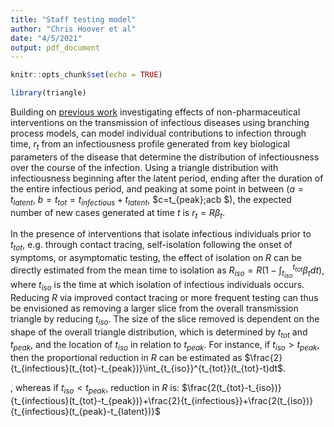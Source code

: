 ```yaml
---
title: "Staff testing model"
author: "Chris Hoover et al"
date: "4/5/2021"
output: pdf_document
---
```


```r
knitr::opts_chunk$set(echo = TRUE)

library(triangle)
```

Building on [previous work](https://doi.org/10.1073/pnas.1616438114) investigating effects of non-pharmaceutical interventions on the transmission of infectious diseases using branching process models, can model individual contributions to infection through time, $r_t$ from an infectiousness profile generated from key biological parameters of the disease that determine the distribution of infectiousness over the course of the infection. Using a triangle distribution with infectiousness beginning after the latent period, ending after the duration of the entire infectious period, and peaking at some point in between ($a=t_{latent}$, $b=t_{tot}=t_{infectious}+t_{latent}$, $c=t_{peak};a\lt c\lt b $), the expected number of new cases generated at time $t$ is $r_{t}=R\beta_{t}$.

In the presence of interventions that isolate infectious individuals prior to $t_{tot}$, e.g. through contact tracing, self-isolation following the onset of symptoms, or asymptomatic testing, the effect of isolation on $R$ can be directly estimated from the mean time to isolation as $R_{iso}=R\big(1-\int_{t_{iso}}^{t_{tot}}\beta_tdt\big)$, where $t_{iso}$ is the time at which isolation of infectious individuals occurs. Reducing $R$ via improved contact tracing or more frequent testing can thus be envisioned as removing a larger slice from the overall transmission triangle by reducing $t_{iso}$. The size of the slice removed is dependent on the shape of the overall triangle distribution, which is determined by $t_{tot}$ and $t_{peak}$, and the location of $t_{iso}$ in relation to $t_{peak}$. For instance, if $t_{iso}>t_{peak}$, then the proportional reduction in $R$ can be estimated as $\frac{2}{t_{infectious}(t_{tot}-t_{peak})}\int_{t_{iso}}^{t_{tot}}(t_{tot}-t)dt$.





, whereas if $t_{iso}<t_{peak}$, reduction in $R$ is: $\frac{2(t_{tot}-t_{iso})}{t_{infectious}(t_{tot}-t_{peak})}+\frac{2}{t_{infectious}}+\frac{2(t_{iso})}{t_{infectious}(t_{peak}-t_{latent})}$